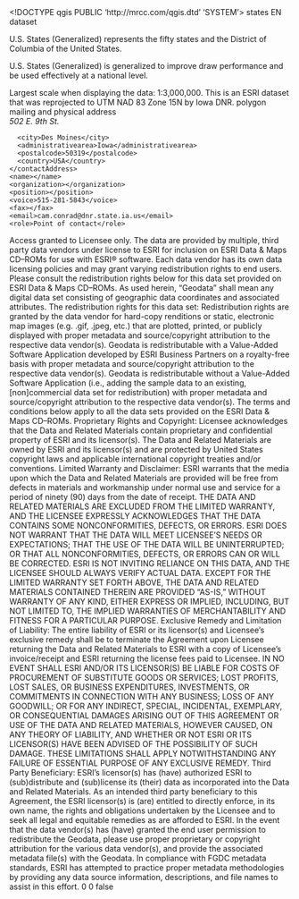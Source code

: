 <!DOCTYPE qgis PUBLIC 'http://mrcc.com/qgis.dtd' 'SYSTEM'>
<qgis version="3.22.11-Białowieża">
  <identifier>states</identifier>
  <parentidentifier></parentidentifier>
  <language>EN</language>
  <type>dataset</type>
  <title>states</title>
  <abstract>U.S. States (Generalized) represents the fifty states and the District of Columbia of the United States.

U.S. States (Generalized) is generalized to improve draw performance and be used effectively at a national level.

Largest scale when displaying the data: 1:3,000,000. This is an ESRI dataset that was reprojected to UTM NAD 83 Zone 15N by Iowa DNR.</abstract>
  <keywords vocabulary="gmd:topicCategory">
    <keyword>polygon</keyword>
  </keywords>
  <contact>
    <contactAddress>
      <type>mailing and physical address</type>
      <address>502 E. 9th St.</address>
      <city>Des Moines</city>
      <administrativearea>Iowa</administrativearea>
      <postalcode>50319</postalcode>
      <country>USA</country>
    </contactAddress>
    <name></name>
    <organization></organization>
    <position></position>
    <voice>515-281-5843</voice>
    <fax></fax>
    <email>cam.conrad@dnr.state.ia.us</email>
    <role>Point of contact</role>
  </contact>
  <links>
    <link type="Local Area Network" url="file://\\DGRLGM71\C$\Essential GIS\Data\National-Regional\states" description="" mimeType="" format="" name="Shapefile" size=""/>
  </links>
  <fees></fees>
  <constraints type="Access">Access granted to Licensee only.</constraints>
  <rights>The data are provided by multiple, third party data vendors under license to ESRI for inclusion on ESRI Data &amp; Maps CD–ROMs for use with ESRI® software. Each data vendor has its own data licensing policies and may grant varying redistribution rights to end users. Please consult the redistribution rights below for this data set provided on ESRI Data &amp; Maps CD–ROMs. As used herein, “Geodata” shall mean any digital data set consisting of geographic data coordinates and associated attributes. The redistribution rights for this data set: Redistribution rights are granted by the data vendor for hard-copy renditions or static, electronic map images (e.g. .gif, .jpeg, etc.) that are plotted, printed, or publicly displayed with proper metadata and source/copyright attribution to the respective data vendor(s). Geodata is redistributable with a Value-Added Software Application developed by ESRI Business Partners on a royalty-free basis with proper metadata and source/copyright attribution to the respective data vendor(s). Geodata is redistributable without a Value-Added Software Application (i.e., adding the sample data to an existing, [non]commercial data set for redistribution) with proper metadata and source/copyright attribution to the respective data vendor(s). The terms and conditions below apply to all the data sets provided on the ESRI Data &amp; Maps CD–ROMs. Proprietary Rights and Copyright: Licensee acknowledges that the Data and Related Materials contain proprietary and confidential property of ESRI and its licensor(s). The Data and Related Materials are owned by ESRI and its licensor(s) and are protected by United States copyright laws and applicable international copyright treaties and/or conventions. Limited Warranty and Disclaimer: ESRI warrants that the media upon which the Data and Related Materials are provided will be free from defects in materials and workmanship under normal use and service for a period of ninety (90) days from the date of receipt. THE DATA AND RELATED MATERIALS ARE EXCLUDED FROM THE LIMITED WARRANTY, AND THE LICENSEE EXPRESSLY ACKNOWLEDGES THAT THE DATA CONTAINS SOME NONCONFORMITIES, DEFECTS, OR ERRORS. ESRI DOES NOT WARRANT THAT THE DATA WILL MEET LICENSEE'S NEEDS OR EXPECTATIONS; THAT THE USE OF THE DATA WILL BE UNINTERRUPTED; OR THAT ALL NONCONFORMITIES, DEFECTS, OR ERRORS CAN OR WILL BE CORRECTED. ESRI IS NOT INVITING RELIANCE ON THIS DATA, AND THE LICENSEE SHOULD ALWAYS VERIFY ACTUAL DATA. EXCEPT FOR THE LIMITED WARRANTY SET FORTH ABOVE, THE DATA AND RELATED MATERIALS CONTAINED THEREIN ARE PROVIDED "AS-IS," WITHOUT WARRANTY OF ANY KIND, EITHER EXPRESS OR IMPLIED, INCLUDING, BUT NOT LIMITED TO, THE IMPLIED WARRANTIES OF MERCHANTABILITY AND FITNESS FOR A PARTICULAR PURPOSE. Exclusive Remedy and Limitation of Liability: The entire liability of ESRI or its licensor(s) and Licensee's exclusive remedy shall be to terminate the Agreement upon Licensee returning the Data and Related Materials to ESRI with a copy of Licensee's invoice/receipt and ESRI returning the license fees paid to Licensee. IN NO EVENT SHALL ESRI AND/OR ITS LICENSOR(S) BE LIABLE FOR COSTS OF PROCUREMENT OF SUBSTITUTE GOODS OR SERVICES; LOST PROFITS, LOST SALES, OR BUSINESS EXPENDITURES, INVESTMENTS, OR COMMITMENTS IN CONNECTION WITH ANY BUSINESS; LOSS OF ANY GOODWILL; OR FOR ANY INDIRECT, SPECIAL, INCIDENTAL, EXEMPLARY, OR CONSEQUENTIAL DAMAGES ARISING OUT OF THIS AGREEMENT OR USE OF THE DATA AND RELATED MATERIALS, HOWEVER CAUSED, ON ANY THEORY OF LIABILITY, AND WHETHER OR NOT ESRI OR ITS LICENSOR(S) HAVE BEEN ADVISED OF THE POSSIBILITY OF SUCH DAMAGE. THESE LIMITATIONS SHALL APPLY NOTWITHSTANDING ANY FAILURE OF ESSENTIAL PURPOSE OF ANY EXCLUSIVE REMEDY. Third Party Beneficiary: ESRI's licensor(s) has (have) authorized ESRI to (sub)distribute and (sub)license its (their) data as incorporated into the Data and Related Materials. As an intended third party beneficiary to this Agreement, the ESRI licensor(s) is (are) entitled to directly enforce, in its own name, the rights and obligations undertaken by the Licensee and to seek all legal and equitable remedies as are afforded to ESRI. In the event that the data vendor(s) has (have) granted the end user permission to redistribute the Geodata, please use proper proprietary or copyright attribution for the various data vendor(s), and provide the associated metadata file(s) with the Geodata. In compliance with FGDC metadata standards, ESRI has attempted to practice proper metadata methodologies by providing any data source information, descriptions, and file names to assist in this effort.</rights>
  <encoding></encoding>
  <crs>
    <spatialrefsys>
      <wkt></wkt>
      <proj4></proj4>
      <srsid>0</srsid>
      <srid>0</srid>
      <authid></authid>
      <description></description>
      <projectionacronym></projectionacronym>
      <ellipsoidacronym></ellipsoidacronym>
      <geographicflag>false</geographicflag>
    </spatialrefsys>
  </crs>
  <extent>
    <spatial maxy="0" miny="0" minx="0" maxx="0" maxz="0" minz="0" crs="" dimensions="2"/>
    <temporal>
      <period>
        <start></start>
        <end></end>
      </period>
    </temporal>
  </extent>
</qgis>
